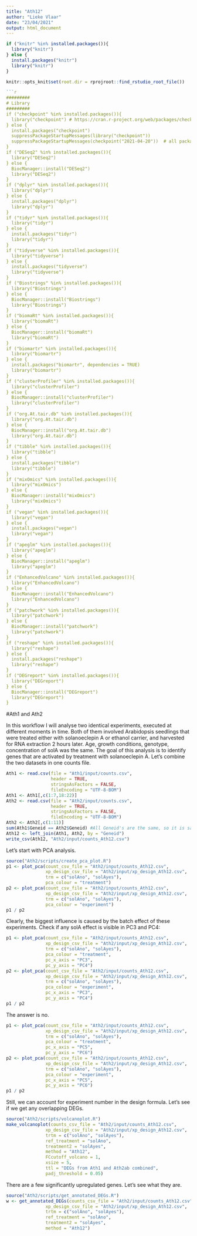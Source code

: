 ```yaml
---
title: "Ath12"
author: "Lieke Vlaar"
date: "23/04/2021"
output: html_document
---
```


```r
if ("knitr" %in% installed.packages()){
  library("knitr")
} else {
  install.packages("knitr")
  library("knitr")
}
```
```r
knitr::opts_knit$set(root.dir = rprojroot::find_rstudio_root_file())
```

```r
```r
#########
# Library
#########
if ("checkpoint" %in% installed.packages()){
  library("checkpoint") # https://cran.r-project.org/web/packages/checkpoint/index.html
} else {
  install.packages("checkpoint")
  suppressPackageStartupMessages(library("checkpoint"))
  suppressPackageStartupMessages(checkpoint("2021-04-20"))  # all packages in your project will be taken from that date.
}
if ("DESeq2" %in% installed.packages()){
  library("DESeq2")
} else {
  BiocManager::install("DESeq2")
  library("DESeq2")
}
if ("dplyr" %in% installed.packages()){
  library("dplyr")
} else {
  install.packages("dplyr")
  library("dplyr")
}
if ("tidyr" %in% installed.packages()){
  library("tidyr")
} else {
  install.packages("tidyr")
  library("tidyr")
}
if ("tidyverse" %in% installed.packages()){
  library("tidyverse")
} else {
  install.packages("tidyverse")
  library("tidyverse")
}
if ("Biostrings" %in% installed.packages()){
  library("Biostrings") 
} else {
  BiocManager::install("Biostrings")
  library("Biostrings")
}
if ("biomaRt" %in% installed.packages()){
  library("biomaRt") 
} else {
  BiocManager::install("biomaRt")
  library("biomaRt")
}
if ("biomartr" %in% installed.packages()){
  library("biomartr")
} else {
  install.packages("biomartr", dependencies = TRUE)
  library("biomartr")
}
if ("clusterProfiler" %in% installed.packages()){
  library("clusterProfiler") 
} else {
  BiocManager::install("clusterProfiler")
  library("clusterProfiler")
}
if ("org.At.tair.db" %in% installed.packages()){
  library("org.At.tair.db") 
} else {
  BiocManager::install("org.At.tair.db")
  library("org.At.tair.db")
}
if ("tibble" %in% installed.packages()){
  library("tibble") 
} else {
  install.packages("tibble")
  library("tibble")
}
if ("mixOmics" %in% installed.packages()){
  library("mixOmics") 
} else {
  BiocManager::install("mixOmics")
  library("mixOmics")
}
if ("vegan" %in% installed.packages()){
  library("vegan") 
} else {
  install.packages("vegan")
  library("vegan")
}
if ("apeglm" %in% installed.packages()){
  library("apeglm") 
} else {
  BiocManager::install("apeglm")
  library("apeglm")
}
if ("EnhancedVolcano" %in% installed.packages()){
  library("EnhancedVolcano") 
} else {
  BiocManager::install("EnhancedVolcano")
  library("EnhancedVolcano")
}
if ("patchwork" %in% installed.packages()){
  library("patchwork") 
} else {
  BiocManager::install("patchwork")
  library("patchwork")
}
if ("reshape" %in% installed.packages()){
  library("reshape") 
} else {
  install.packages("reshape")
  library("reshape")
}
if ("DEGreport" %in% installed.packages()){
  library("DEGreport") 
} else {
  BiocManager::install("DEGreport")
  library("DEGreport")
}
```

#Ath1 and Ath2

In this workflow I will analyse two identical experiments, executed at different moments in time. Both of them involved Arabidopsis seedlings that were treated either with solanoeclepin A or ethanol carrier, and harvested for RNA extraction 2 hours later. Age, growth conditions, genotype, concentration of solA was the same.
The goal of this analysis is to identify genes that are activated by treatment with solanoeclepin A.
Let's combine the two datasets in one counts file.
```r
Ath1 <- read.csv(file = "Ath1/input/counts.csv",
                 header = TRUE,
                 stringsAsFactors = FALSE,
                 fileEncoding = "UTF-8-BOM")
Ath1 <- Ath1[,c(1:7,18:22)]
Ath2 <- read.csv(file = "Ath2/input/counts.csv",
                 header = TRUE,
                 stringsAsFactors = FALSE,
                 fileEncoding = "UTF-8-BOM")
Ath2 <- Ath2[,c(1:11)]
sum(Ath1$Geneid == Ath2$Geneid) #All Geneid's are the same, so it is safe to join these dataframe with left_join()
Ath12 <- left_join(Ath1, Ath2, by = "Geneid")
write_csv(Ath12, "Ath2/input/counts_Ath12.csv")
```

Let's start with PCA analysis.
```r
source("Ath2/scripts/create_pca_plot.R")
p1 <- plot_pca(count_csv_file = "Ath2/input/counts_Ath12.csv",
               xp_design_csv_file = "Ath2/input/xp_design_Ath12.csv",
               trm = c("solAno", "solAyes"),
               pca_colour = "treatment")
p2 <- plot_pca(count_csv_file = "Ath2/input/counts_Ath12.csv",
               xp_design_csv_file = "Ath2/input/xp_design_Ath12.csv",
               trm = c("solAno", "solAyes"),
               pca_colour = "experiment") 
p1 / p2
```

Clearly, the biggest influence is caused by the batch effect of these experiments.
Check if any solA effect is visible in PC3 and PC4:
```r
p1 <- plot_pca(count_csv_file = "Ath2/input/counts_Ath12.csv",
               xp_design_csv_file = "Ath2/input/xp_design_Ath12.csv",
               trm = c("solAno", "solAyes"),
               pca_colour = "treatment",
               pc_x_axis = "PC3", 
               pc_y_axis = "PC4")
p2 <- plot_pca(count_csv_file = "Ath2/input/counts_Ath12.csv",
               xp_design_csv_file = "Ath2/input/xp_design_Ath12.csv",
               trm = c("solAno", "solAyes"),
               pca_colour = "experiment",
               pc_x_axis = "PC3", 
               pc_y_axis = "PC4") 
p1 / p2
```

The answer is no.

```r
p1 <- plot_pca(count_csv_file = "Ath2/input/counts_Ath12.csv",
               xp_design_csv_file = "Ath2/input/xp_design_Ath12.csv",
               trm = c("solAno", "solAyes"),
               pca_colour = "treatment",
               pc_x_axis = "PC5", 
               pc_y_axis = "PC6")
p2 <- plot_pca(count_csv_file = "Ath2/input/counts_Ath12.csv",
               xp_design_csv_file = "Ath2/input/xp_design_Ath12.csv",
               trm = c("solAno", "solAyes"),
               pca_colour = "experiment",
               pc_x_axis = "PC5", 
               pc_y_axis = "PC6") 
p1 / p2
```


Still, we can account for experiment number in the design formula. Let's see if we get any overlapping DEGs.

```r
source("Ath2/scripts/volcanoplot.R")
make_volcanoplot(counts_csv_file = "Ath2/input/counts_Ath12.csv",
               xp_design_csv_file = "Ath2/input/xp_design_Ath12.csv",
               trtm = c("solAno", "solAyes"),
               ref_treatment = "solAno",
               treatment2 = "solAyes",
               method = "Ath12",
               FCcutoff_volcano = 1,
               xsize = 5,
               ttl = "DEGs from Ath1 and Ath2ab combined",
               padj_threshold = 0.05)

```

There are a few significantly upregulated genes.
Let's see what they are.

```r
source("Ath2/scripts/get_annotated_DEGs.R")
w <- get_annotated_DEGs(counts_csv_file = "Ath2/input/counts_Ath12.csv",
               xp_design_csv_file = "Ath2/input/xp_design_Ath12.csv",
               trtm = c("solAno", "solAyes"),
               ref_treatment = "solAno",
               treatment2 = "solAyes",
               method = "Ath12")
```
